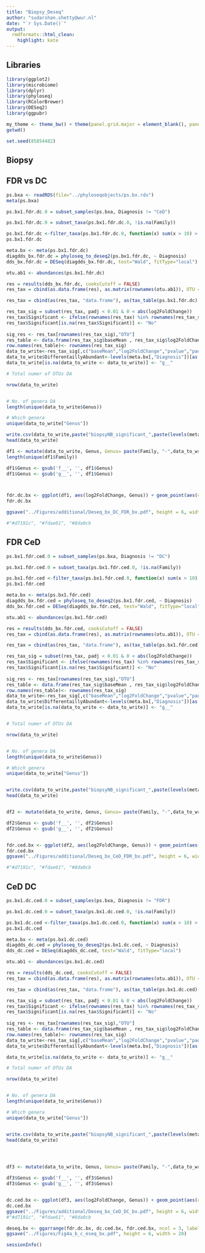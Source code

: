 ---
title: "Biopsy_Deseq"
author: "sudarshan.shetty@wur.nl"
date: "`r Sys.Date()`"
output:
  rmdformats::html_clean:
    highlight: kate
---

## Libraries  

```{r setup, include=FALSE}

library(ggplot2)
library(microbiome)
library(dplyr)
library(phyloseq)
library(RColorBrewer)
library(DESeq2)
library(ggpubr)

my_theme <- theme_bw() + theme(panel.grid.major = element_blank(), panel.grid.minor = element_blank(), axis.text.y = element_text(face="italic"))
getwd()

set.seed(85854482)

```


## Biopsy  

## FDR vs DC

```{r}

ps.bxa <- readRDS(file="../phyloseqobjects/ps.bx.rds")
meta(ps.bxa)

ps.bx1.fdr.dc.0 = subset_samples(ps.bxa, Diagnosis != "CeD")

ps.bx1.fdr.dc.0 = subset_taxa(ps.bx1.fdr.dc.0, !is.na(Family))

ps.bx1.fdr.dc <-filter_taxa(ps.bx1.fdr.dc.0, function(x) sum(x > 10) > (0.10*length(x)), TRUE)
ps.bx1.fdr.dc

meta.bx <- meta(ps.bx1.fdr.dc)
diagdds_bx.fdr.dc = phyloseq_to_deseq2(ps.bx1.fdr.dc, ~ Diagnosis)
dds_bx.fdr.dc = DESeq(diagdds_bx.fdr.dc, test="Wald", fitType="local")
```


```{r}

otu.ab1 <- abundances(ps.bx1.fdr.dc)

res = results(dds_bx.fdr.dc, cooksCutoff = FALSE)
res_tax = cbind(as.data.frame(res), as.matrix(rownames(otu.ab1)), OTU = rownames(res))

res_tax = cbind(as(res_tax, "data.frame"), as(tax_table(ps.bx1.fdr.dc)[rownames(res_tax), ], "matrix"))

res_tax_sig = subset(res_tax, padj < 0.01 & 0 < abs(log2FoldChange))
res_tax$Significant <- ifelse(rownames(res_tax) %in% rownames(res_tax_sig) , "Yes", "No")
res_tax$Significant[is.na(res_tax$Significant)] <- "No"
  
sig_res <- res_tax[rownames(res_tax_sig),"OTU"]
res_table <- data.frame(res_tax_sig$baseMean , res_tax_sig$log2FoldChange,res_tax_sig$padj)
row.names(res_table)<- rownames(res_tax_sig)
data_to_write<-res_tax_sig[,c("baseMean","log2FoldChange","pvalue","padj","Phylum", "Class", "Order", "Family", "Genus")]
data_to_write$DifferentaillyAbundant<-levels(meta.bx[,"Diagnosis"])[as.numeric(data_to_write$log2FoldChange>0)+1]
data_to_write[is.na(data_to_write <- data_to_write)] <- "g__"

# Total numer of OTUs DA

nrow(data_to_write)


# No. of genera DA
length(unique(data_to_write$Genus))

# Which genera
unique(data_to_write["Genus"])

write.csv(data_to_write,paste("biopsyNB_significant_",paste(levels(meta.bx$Diagnosis),collapse="_vs_"),".csv",sep=""))
head(data_to_write)

df1 <- mutate(data_to_write, Genus, Genus= paste(Family, "-",data_to_write$Genus ))
length(unique(df1$Family))

df1$Genus <- gsub('f__', '', df1$Genus)
df1$Genus <- gsub('g__', '', df1$Genus)



fdr.dc.bx <- ggplot(df1, aes(log2FoldChange, Genus)) + geom_point(aes(color = DifferentaillyAbundant), shape = 21, size = 3) + scale_color_manual(values= c("#fdae61", "#8da0cb")) + theme(axis.text.y = element_text(face="italic")) + my_theme + geom_vline(xintercept = 0)
fdr.dc.bx 

ggsave("../Figures/additional/Deseq_bx_DC_FDR_bx.pdf", height = 6, width = 8)

#"#d7191c", "#fdae61", "#8da0cb
```

## FDR CeD

```{r}
ps.bx1.fdr.ced.0 = subset_samples(ps.bxa, Diagnosis != "DC")

ps.bx1.fdr.ced.0 = subset_taxa(ps.bx1.fdr.ced.0, !is.na(Family))

ps.bx1.fdr.ced <-filter_taxa(ps.bx1.fdr.ced.0, function(x) sum(x > 10) > (0.10*length(x)), TRUE)
ps.bx1.fdr.ced

meta.bx <- meta(ps.bx1.fdr.ced)
diagdds_bx.fdr.ced = phyloseq_to_deseq2(ps.bx1.fdr.ced, ~ Diagnosis)
dds_bx.fdr.ced = DESeq(diagdds_bx.fdr.ced, test="Wald", fitType="local")
```


```{r}

otu.ab1 <- abundances(ps.bx1.fdr.ced)

res = results(dds_bx.fdr.ced, cooksCutoff = FALSE)
res_tax = cbind(as.data.frame(res), as.matrix(rownames(otu.ab1)), OTU = rownames(res))

res_tax = cbind(as(res_tax, "data.frame"), as(tax_table(ps.bx1.fdr.ced)[rownames(res_tax), ], "matrix"))

res_tax_sig = subset(res_tax, padj < 0.01 & 0 < abs(log2FoldChange))
res_tax$Significant <- ifelse(rownames(res_tax) %in% rownames(res_tax_sig) , "Yes", "No")
res_tax$Significant[is.na(res_tax$Significant)] <- "No"
  
sig_res <- res_tax[rownames(res_tax_sig),"OTU"]
res_table <- data.frame(res_tax_sig$baseMean , res_tax_sig$log2FoldChange,res_tax_sig$padj)
row.names(res_table)<- rownames(res_tax_sig)
data_to_write<-res_tax_sig[,c("baseMean","log2FoldChange","pvalue","padj","Phylum", "Class", "Order", "Family", "Genus")]
data_to_write$DifferentaillyAbundant<-levels(meta.bx[,"Diagnosis"])[as.numeric(data_to_write$log2FoldChange>0)+1]
data_to_write[is.na(data_to_write <- data_to_write)] <- "g__"


# Total numer of OTUs DA

nrow(data_to_write)


# No. of genera DA
length(unique(data_to_write$Genus))

# Which genera
unique(data_to_write["Genus"])


write.csv(data_to_write,paste("biopsyNB_significant_",paste(levels(meta.bx$Diagnosis),collapse="_vs_"),".csv",sep=""))
head(data_to_write)


df2 <- mutate(data_to_write, Genus, Genus= paste(Family, "-",data_to_write$Genus ))

df2$Genus <- gsub('f__', '', df2$Genus)
df2$Genus <- gsub('g__', '', df2$Genus)


fdr.ced.bx <- ggplot(df2, aes(log2FoldChange, Genus)) + geom_point(aes(color = DifferentaillyAbundant), shape = 21, size = 3) + scale_color_manual(values= c("#d7191c", "#8da0cb")) + theme(axis.text.y = element_text(face="italic")) + my_theme + geom_vline(xintercept = 0)
fdr.ced.bx 
ggsave("../Figures/additional/Deseq_bx_CeD_FDR_bx.pdf", height = 6, width = 8)

#"#d7191c", "#fdae61", "#8da0cb
```



## CeD DC

```{r}
ps.bx1.dc.ced.0 = subset_samples(ps.bxa, Diagnosis != "FDR")

ps.bx1.dc.ced.0 = subset_taxa(ps.bx1.dc.ced.0, !is.na(Family))

ps.bx1.dc.ced <-filter_taxa(ps.bx1.dc.ced.0, function(x) sum(x > 10) > (0.10*length(x)), TRUE)
ps.bx1.dc.ced

meta.bx <- meta(ps.bx1.dc.ced)
diagdds_dc.ced = phyloseq_to_deseq2(ps.bx1.dc.ced, ~ Diagnosis)
dds_dc.ced = DESeq(diagdds_dc.ced, test="Wald", fitType="local")
```


```{r}

otu.ab1 <- abundances(ps.bx1.dc.ced)

res = results(dds_dc.ced, cooksCutoff = FALSE)
res_tax = cbind(as.data.frame(res), as.matrix(rownames(otu.ab1)), OTU = rownames(res))

res_tax = cbind(as(res_tax, "data.frame"), as(tax_table(ps.bx1.dc.ced)[rownames(res_tax), ], "matrix"))

res_tax_sig = subset(res_tax, padj < 0.01 & 0 < abs(log2FoldChange))
res_tax$Significant <- ifelse(rownames(res_tax) %in% rownames(res_tax_sig) , "Yes", "No")
res_tax$Significant[is.na(res_tax$Significant)] <- "No"
  
sig_res <- res_tax[rownames(res_tax_sig),"OTU"]
res_table <- data.frame(res_tax_sig$baseMean , res_tax_sig$log2FoldChange,res_tax_sig$padj)
row.names(res_table)<- rownames(res_tax_sig)
data_to_write<-res_tax_sig[,c("baseMean","log2FoldChange","pvalue","padj","Phylum", "Class", "Order", "Family", "Genus")]
data_to_write$DifferentaillyAbundant<-levels(meta.bx[,"Diagnosis"])[as.numeric(data_to_write$log2FoldChange>0)+1]

data_to_write[is.na(data_to_write <- data_to_write)] <- "g__"

# Total numer of OTUs DA

nrow(data_to_write)


# No. of genera DA
length(unique(data_to_write$Genus))

# Which genera
unique(data_to_write["Genus"])


write.csv(data_to_write,paste("biopsyNB_significant_",paste(levels(meta.bx$Diagnosis),collapse="_vs_"),".csv",sep=""))
head(data_to_write)




df3 <- mutate(data_to_write, Genus, Genus= paste(Family, "-",data_to_write$Genus ))

df3$Genus <- gsub('f__', '', df3$Genus)
df3$Genus <- gsub('g__', '', df3$Genus)


dc.ced.bx <- ggplot(df3, aes(log2FoldChange, Genus)) + geom_point(aes(color = DifferentaillyAbundant), shape = 21, size = 3) + scale_color_manual(values= c("#d7191c", "#fdae61")) + theme(axis.text.y = element_text(face="italic")) + my_theme + geom_vline(xintercept = 0)
dc.ced.bx 
ggsave("../Figures/additional/Deseq_bx_CeD_DC_bx.pdf", height = 6, width = 8)
#"#d7191c", "#fdae61", "#8da0cb


```



```{r}

deseq.bx <- ggarrange(fdr.dc.bx, dc.ced.bx, fdr.ced.bx, ncol = 3, labels = c("a", "b", "c"), legend = "right")
ggsave("../Figures/Fig4a_b_c_eseq_bx.pdf", height = 6, width = 20)

sessionInfo()
```





